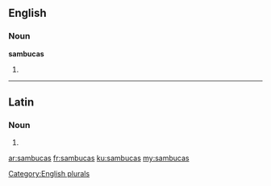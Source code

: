 ==English==

===Noun===
'''sambucas'''

# {{plural of|[[sambuca]]}}

[[Category:English plurals]]

----

==Latin==

===Noun===
{{la-noun-form|sambūcās}}

# {{inflection of|sambuca|sambūca|acc|p|lang=la}}

[[ar:sambucas]]
[[fr:sambucas]]
[[ku:sambucas]]
[[my:sambucas]]
